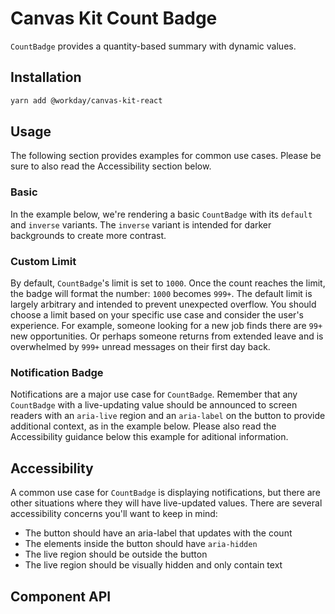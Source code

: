 


<Meta title="Components/Indicators/CountBadge" component={CountBadge} />

# Canvas Kit Count Badge

`CountBadge` provides a quantity-based summary with dynamic values.

## Installation

```sh
yarn add @workday/canvas-kit-react
```

## Usage

The following section provides examples for common use cases. Please be sure to also read the
Accessibility section below.

### Basic

In the example below, we're rendering a basic `CountBadge` with its `default` and `inverse`
variants. The `inverse` variant is intended for darker backgrounds to create more contrast.

<ExampleCodeBlock code={Basic} />

### Custom Limit

By default, `CountBadge`'s limit is set to `1000`. Once the count reaches the limit, the badge will
format the number: `1000` becomes `999+`. The default limit is largely arbitrary and intended to
prevent unexpected overflow. You should choose a limit based on your specific use case and consider
the user's experience. For example, someone looking for a new job finds there are `99+` new
opportunities. Or perhaps someone returns from extended leave and is overwhelmed by `999+` unread
messages on their first day back.

<ExampleCodeBlock code={CustomLimit} />

### Notification Badge

Notifications are a major use case for `CountBadge`. Remember that any `CountBadge` with a
live-updating value should be announced to screen readers with an `aria-live` region and an
`aria-label` on the button to provide additional context, as in the example below. Please also read
the Accessibility guidance below this example for aditional information.

<ExampleCodeBlock code={NotificationBadge} />

## Accessibility

A common use case for `CountBadge` is displaying notifications, but there are other situations where
they will have live-updated values. There are several accessibility concerns you'll want to keep in
mind:

- The button should have an aria-label that updates with the count
- The elements inside the button should have `aria-hidden`
- The live region should be outside the button
- The live region should be visually hidden and only contain text

## Component API

<SymbolDoc name="CountBadge" fileName="/react/" />
